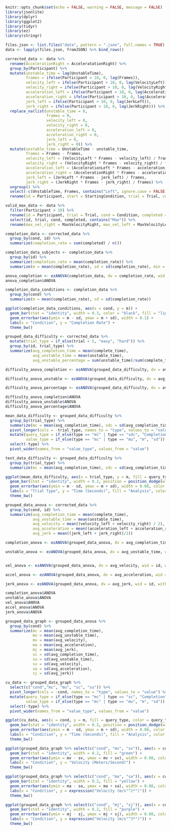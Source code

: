 ```r
knitr::opts_chunk$set(echo = FALSE, warning = FALSE, message = FALSE)
library(jsonlite)
library(dplyr)
library(ggplot2)
library(tidyr)
library(ez)
library(stringr)
```

``` r
files.json <- list.files("data", pattern = ".json", full.names = TRUE)
data <- lapply(files.json, fromJSON) %>% bind_rows()
```

``` r
corrected_data <- data %>%
  rename(AccelerationRight = AcceleratationRight) %>%
  group_by(Participant) %>%
  mutate(unstable_time = lag(UnstableTime),
         frames = ifelse(Participant > 10, 0, lag(Frames)),
         velocity_left = ifelse(Participant > 10, 0, lag(VelocityLeft)),
         velocity_right = ifelse(Participant > 10, 0, lag(VelocityRight)),
         acceleration_left = ifelse(Participant > 10, 0, lag(AccelerationLeft)),
         acceleration_right = ifelse(Participant > 10, 0, lag(AccelerationRight)),
         jerk_left = ifelse(Participant > 10, 0, lag(JerkLeft)),
         jerk_right = ifelse(Participant > 10, 0, lag(JerkRight))) %>%
  replace_na(list(unstable_time = 0, 
                  frames = 0, 
                  velocity_left = 0, 
                  velocity_right = 0,
                  acceleration_left = 0,
                  acceleration_right = 0,
                  jerk_left = 0,
                  jerk_right = 0)) %>%
  mutate(unstable_time = UnstableTime - unstable_time,
         frames = Frames - frames,
         velocity_left = (VelocityLeft * Frames - velocity_left) / frames,
         velocity_right = (VelocityRight * Frames - velocity_right) / frames,
         acceleration_left = (AccelerationLeft * Frames - acceleration_left) / frames,
         acceleration_right = (AccelerationRight * Frames - acceleration_right) / frames,
         jerk_left = (JerkLeft * Frames - jerk_left) / frames,
         jerk_right = (JerkRight * Frames - jerk_right) / frames) %>%
  ungroup() %>%
  select(-c(UnstableTime, Frames, contains("Left", ignore.case = FALSE), contains("Right", ignore.case = FALSE))) %>%
  rename(id = Participant, start = StartingCondition, trial = Trial, cond = Condition, completed = Completed, complete_time = CompletionTime)

valid_max_data <- data %>% 
  filter(Participant > 10) %>%
  rename(id = Participant, trial = Trial, cond = Condition, completed = Completed, complete_time = CompletionTime) %>%
  select(id, trial, cond, completed, contains("Max")) %>%
  rename(max_vel_right = MaxVelocityRight, max_vel_left = MaxVelocityLeft, max_acc_right = MaxAccelerationRight, max_acc_left = MaxAccelerationLeft, max_jerk_right = MaxJerkRight, max_jerk_left = MaxJerkLeft)
```

``` r
completion_data <- corrected_data %>%
  group_by(cond, id) %>%
  summarize(completion_rate = sum(completed) / n())

completion_data_subjects <- completion_data %>%
  group_by(id) %>%
  summarize(completion_rate = mean(completion_rate)) %>%
  summarize(m = mean(completion_rate), sd = sd(completion_rate), min = min(completion_rate), max = max(completion_rate))

anova_completion <- ezANOVA(completion_data, dv = completion_rate, wid = id, within = cond)
anova_completion$ANOVA
```


``` r
completion_data_conditions <- completion_data %>%
  group_by(cond) %>%
  summarize(m = mean(completion_rate), sd = sd(completion_rate))

ggplot(completion_data_conditions, aes(x = cond, y = m)) +
  geom_bar(stat = "identity", width = 0.3, color = "black", fill = "lightblue") + 
  geom_errorbar(aes(ymin = m - sd, ymax = m + sd), width = 0.1) +
  labs(x = "Condition", y = "Completion Rate") +  
  theme_bw()
```

``` r
grouped_data_difficulty <- corrected_data %>%
  mutate(trial_type = if_else(trial < 5, "easy", "hard")) %>%
  group_by(id, trial_type) %>%
  summarize(avg_completion_time = mean(complete_time), 
            avg_unstable_time = mean(unstable_time),
            avg_unstable_percentage = sum(unstable_time)/sum(complete_time))

difficulty_anova_completion <- ezANOVA(grouped_data_difficulty, dv = avg_completion_time, wid = id, within = trial_type)

difficulty_anova_unstable <- ezANOVA(grouped_data_difficulty, dv = avg_unstable_time, wid = id, within = trial_type)

difficulty_anova_percentage <- ezANOVA(grouped_data_difficulty, dv = avg_unstable_percentage, wid = id, within = trial_type)

difficulty_anova_completion$ANOVA
difficulty_anova_unstable$ANOVA
difficulty_anova_percentage$ANOVA
```

``` r
mean_data_difficulty <- grouped_data_difficulty %>%
  group_by(trial_type) %>%
  summarize(mc = mean(avg_completion_time), sdc = sd(avg_completion_time), mu = mean(avg_unstable_time), sdu = sd(avg_unstable_time)) %>%
  pivot_longer(cols = -trial_type, names_to = "type", values_to = "value") %>% 
  mutate(query_type = if_else(type == "mc" | type == "sdc", "Completion", "Unstable"),
         value_type = if_else(type == "mc" | type == "mu", "m", "sd")) %>%
  select(-type) %>%
  pivot_wider(names_from = "value_type", values_from = "value")

test_data_difficulty <- grouped_data_difficulty %>%
  group_by(trial_type) %>%
  summarize(mc = mean(avg_completion_time), sdc = sd(avg_completion_time), mu = mean(avg_unstable_time), sdu = sd(avg_unstable_time))

ggplot(mean_data_difficulty, aes(x = trial_type, y = m, fill = query_type, color = query_type)) +
  geom_bar(stat = "identity", width = 0.2, position = position_dodge(width = 0.2)) + 
  geom_errorbar(aes(ymin = m - sd, ymax = m + sd), width = 0.08, color = "black", position = position_dodge(width = 0.2)) +
  labs(x = "Trial Type", y = "Time (Seconds)", fill = "Analysis", color = "Analysis") +  
  theme_bw()
```

``` r
grouped_data_anova <- corrected_data %>%
  group_by(cond, id) %>%
  summarize(avg_completion_time = mean(complete_time), 
            avg_unstable_time = mean(unstable_time),
            avg_velocity = mean((velocity_left + velocity_right) / 2), 
            avg_acceleration = mean((acceleration_left + acceleration_right) / 2),
            avg_jerk = mean((jerk_left + jerk_right)/2))

completion_anova <- ezANOVA(grouped_data_anova, dv = avg_completion_time, wid = id, within = cond)

unstable_anova <- ezANOVA(grouped_data_anova, dv = avg_unstable_time, wid = id, within = cond)


vel_anova <- ezANOVA(grouped_data_anova, dv = avg_velocity, wid = id, within = cond)

accel_anova <- ezANOVA(grouped_data_anova, dv = avg_acceleration, wid = id, within = cond)

jerk_anova <- ezANOVA(grouped_data_anova, dv = avg_jerk, wid = id, within = cond)

completion_anova$ANOVA
unstable_anova$ANOVA
vel_anova$ANOVA
accel_anova$ANOVA
jerk_anova$ANOVA
```

``` r
grouped_data_graph <- grouped_data_anova %>%
  group_by(cond) %>%
  summarize(mc = mean(avg_completion_time), 
            mu = mean(avg_unstable_time),
            mv = mean(avg_velocity),
            ma = mean(avg_acceleration),
            mj = mean(avg_jerk),
            sc = sd(avg_completion_time), 
            su = sd(avg_unstable_time),
            sv = sd(avg_velocity),
            sa = sd(avg_acceleration),
            sj = sd(avg_jerk))

cu_data <- grouped_data_graph %>%
  select(c("cond","mc", "mu", "sc", "su")) %>%
  pivot_longer(cols = -cond, names_to = "type", values_to = "value") %>% 
  mutate(query_type = if_else(type == "mc" | type == "sc", "Completion", "Unstable"),
         value_type = if_else(type == "mc" | type == "mu", "m", "sd")) %>%
  select(-type) %>%
  pivot_wider(names_from = "value_type", values_from = "value")

ggplot(cu_data, aes(x = cond, y = m, fill = query_type, color = query_type)) +
  geom_bar(stat = "identity", width = 0.2, position = position_dodge(width = 0.2)) + 
  geom_errorbar(aes(ymin = m - sd, ymax = m + sd), width = 0.08, color = "black", position = position_dodge(width = 0.2)) +
  labs(x = "Condition", y = "Time (Seconds)", fill = "Analysis", color = "Analysis") +  
  theme_bw()

ggplot(grouped_data_graph %>% select(c("cond", "mv", "sv")), aes(x = cond, y = mv)) +
  geom_bar(stat = "identity", width = 0.2, fill = "green") + 
  geom_errorbar(aes(ymin = mv - sv, ymax = mv + sv), width = 0.08, color = "black") +
  labs(x = "Condition", y = "Velocity (Meters/Second)") +  
  theme_bw()

ggplot(grouped_data_graph %>% select(c("cond", "ma", "sa")), aes(x = cond, y = ma)) +
  geom_bar(stat = "identity", width = 0.2, fill = "yellow") + 
  geom_errorbar(aes(ymin = ma - sa, ymax = ma + sa), width = 0.08, color = "black") +
  labs(x = "Condition", y = expression("Velocity (m/s"^2*")")) +  
  theme_bw()

ggplot(grouped_data_graph %>% select(c("cond", "mj", "sj")), aes(x = cond, y = mj)) +
  geom_bar(stat = "identity", width = 0.2, fill = "purple") + 
  geom_errorbar(aes(ymin = mj - sj, ymax = mj + sj), width = 0.08, color = "black") +
  labs(x = "Condition", y = expression("Velocity (m/s"^3*")")) +  
  theme_bw()
```





